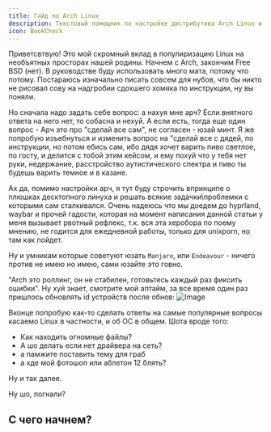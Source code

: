 ```yaml
---
title: Гайд по Arch Linux
description: Текстовый помощник по настройке дистрибутива Arch Linux и его производных.
icon: BookCheck
---
```


Приветсвтвую! Это мой скромный вклад в популиризацию Linux на необъятных просторах нашей родины. Начнем с Arch, закончим Free BSD (нет). В руководстве буду использовать много мата, потому что потому. Постараюсь изначально писать совсем для нубов, что бы никто не рисовал сову на надгробии сдохшего хомяка по инструкции, ну вы поняли. 

<Callout>
Но сначала надо задать себе вопрос: а нахуя мне арч? Если внятного ответа на него нет, то собасна и нехуй. А если есть, тогда еще один вопрос - Арч это про "сделай все сам", не согласен - юзай минт. Я же попробую изъебнуться и изменить вопрос на "сделай все с дядей, по инструкции, но потом ебись сам, ибо дядя хочет варить пиво светлое, по госту, и делится с тобой этим кейсом, и ему похуй что у тебя нет руки, недержание, расстройство аутистического спектра и пиво ты будешь варить темное и в казане. 
</Callout>

Ах да, помимо настройки арч, я тут буду строчить впринципе о плюшках десктопного линуха и решать всякие задачки\проблемки с которыми сам сталкивался. 
Очень надеюсь что мы доедем до hyprland, waybar и прочей гадости, которая на момент написания данной статьи у меня вызывает рвотный рефлекс, т.к. вся эта херобора по поему мнению, не годится для ежедневной работы, только для unixporn, но там как пойдет.

Ну и умникам которые советуют юзать `Manjaro`, или `Endeavour` - ничего против не имею но имею, сами юзайте это говно. 

"Arch это роллинг, он не стабилен, готовьтесь каждый раз фиксить ошибки". 
Ну хуй знает, смотрите мой аптайм, за все время один раз пришлось обновлять id устройств после обнов:
![Image](/arch.png)

Вконце попробую как-то сделать ответы на самые популярные вопросы касаемо Linux в частности, и об ОС в общем. Шота вроде того:
- Как находить огномные файлы?
- А шо делать если нет драйвера на сеть?
- а памжите поставить тему для граб
- а хде мой фотошоп или аблетон 12 блять?

Ну и так далее. 

Ну шо, погнали?

## С чего начнем?

<Cards>
  <Card title="Загрузка и запись на флешку" href="/docs/install/usbwrite/Windows" />
  <Card title="Установка" href="/docs/install/install" />
</Cards>
